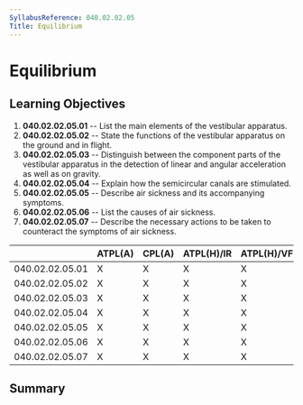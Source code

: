 ```yaml
---
SyllabusReference: 040.02.02.05
Title: Equilibrium
---
```


# Equilibrium

## Learning Objectives

1.  **040.02.02.05.01** -- List the main elements of the vestibular apparatus.
2.  **040.02.02.05.02** -- State the functions of the vestibular apparatus on
    the ground and in flight.
3.  **040.02.02.05.03** -- Distinguish between the component parts of the
    vestibular apparatus in the detection of linear and angular acceleration as
    well as on gravity.
4.  **040.02.02.05.04** -- Explain how the semicircular canals are stimulated.
5.  **040.02.02.05.05** -- Describe air sickness and its accompanying symptoms.
6.  **040.02.02.05.06** -- List the causes of air sickness.
7.  **040.02.02.05.07** -- Describe the necessary actions to be taken to
    counteract the symptoms of air sickness.

|                 | ATPL(A) | CPL(A) | ATPL(H)/IR | ATPL(H)/VFR | CPL(H) | IR  | CBIR(A) |
| --------------- | ------- | ------ | ---------- | ----------- | ------ | --- | ------- |
| 040.02.02.05.01 | X       | X      | X          | X           | X      | X   |         |
| 040.02.02.05.02 | X       | X      | X          | X           | X      | X   |         |
| 040.02.02.05.03 | X       | X      | X          | X           | X      | X   |         |
| 040.02.02.05.04 | X       | X      | X          | X           | X      | X   |         |
| 040.02.02.05.05 | X       | X      | X          | X           | X      | X   | X       |
| 040.02.02.05.06 | X       | X      | X          | X           | X      | X   | X       |
| 040.02.02.05.07 | X       | X      | X          | X           | X      | X   |         |

## Summary
